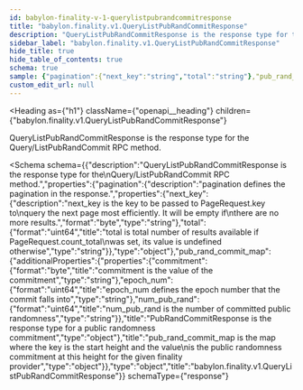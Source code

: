```yaml
---
id: babylon-finality-v-1-querylistpubrandcommitresponse
title: "babylon.finality.v1.QueryListPubRandCommitResponse"
description: "QueryListPubRandCommitResponse is the response type for the"
sidebar_label: "babylon.finality.v1.QueryListPubRandCommitResponse"
hide_title: true
hide_table_of_contents: true
schema: true
sample: {"pagination":{"next_key":"string","total":"string"},"pub_rand_commit_map":{}}
custom_edit_url: null
---
```



<Heading
  as={"h1"}
  className={"openapi__heading"}
  children={"babylon.finality.v1.QueryListPubRandCommitResponse"}
>
</Heading>



QueryListPubRandCommitResponse is the response type for the
Query/ListPubRandCommit RPC method.

<Schema
  schema={{"description":"QueryListPubRandCommitResponse is the response type for the\nQuery/ListPubRandCommit RPC method.","properties":{"pagination":{"description":"pagination defines the pagination in the response.","properties":{"next_key":{"description":"next_key is the key to be passed to PageRequest.key to\nquery the next page most efficiently. It will be empty if\nthere are no more results.","format":"byte","type":"string"},"total":{"format":"uint64","title":"total is total number of results available if PageRequest.count_total\nwas set, its value is undefined otherwise","type":"string"}},"type":"object"},"pub_rand_commit_map":{"additionalProperties":{"properties":{"commitment":{"format":"byte","title":"commitment is the value of the commitment","type":"string"},"epoch_num":{"format":"uint64","title":"epoch_num defines the epoch number that the commit falls into","type":"string"},"num_pub_rand":{"format":"uint64","title":"num_pub_rand is the number of committed public randomness","type":"string"}},"title":"PubRandCommitResponse is the response type for a public randomness commitment","type":"object"},"title":"pub_rand_commit_map is the map where the key is the start height and the value\nis the public randomness commitment at this height for the given finality provider","type":"object"}},"type":"object","title":"babylon.finality.v1.QueryListPubRandCommitResponse"}}
  schemaType={"response"}
>
  
</Schema>
            